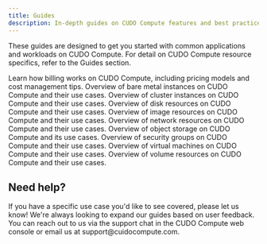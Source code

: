 ```yaml
---
title: Guides
description: In-depth guides on CUDO Compute features and best practices.
---
```


<Note type="info">These guides are designed to get you started with common applications and workloads on CUDO Compute. For detail on CUDO Compute resource specifics, refer to the <Link href="/mdocs/guides">Guides</Link> section.</Note>

<CardGroup cols={3}>
    <Card title="Billing" icon="credit-card" href="/mdocs/guides/billing">Learn how billing works on CUDO Compute, including pricing models and cost management tips.</Card>
    <Card title="Bare metal" icon="server" href="/mdocs/guides/bare-metal">Overview of bare metal instances on CUDO Compute and their use cases.</Card>
    <Card title="Clusters" icon="cloud" href="/mdocs/guides/clusters">Overview of cluster instances on CUDO Compute and their use cases.</Card>
    <Card title="Disks" icon="hard-drive" href="/mdocs/guides/disks">Overview of disk resources on CUDO Compute and their use cases.</Card>
    <Card title="Images" icon="compact-disc" href="/mdocs/guides/images">Overview of image resources on CUDO Compute and their use cases.</Card>
    <Card title="Networks" icon="globe" href="/mdocs/guides/networks">Overview of network resources on CUDO Compute and their use cases.</Card>
    <Card title="Object storage" icon="bucket" href="/mdocs/guides/object-storage">Overview of object storage on CUDO Compute and its use cases.</Card>
    <Card title="Security groups" icon="shield-check" href="/mdocs/guides/security-groups">Overview of security groups on CUDO Compute and their use cases.</Card>
    <Card title="Virtual machines" icon="computer" href="/mdocs/guides/virtual-machines">Overview of virtual machines on CUDO Compute and their use cases.</Card>
    <Card title="Volumes" icon="hard-drive" href="/mdocs/guides/volumes">Overview of volume resources on CUDO Compute and their use cases.</Card>
</CardGroup>

## Need help?
<Note>
If you have a specific use case you'd like to see covered, please let us know! We're always looking to expand our guides based on user feedback. You can reach out to us via the support chat in the CUDO Compute web console or email us at support@cuidocompute.com.
</Note>
